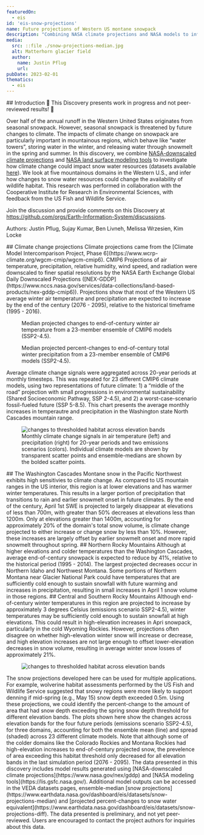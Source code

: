 ```yaml
---
featuredOn:
  - eis
id: 'eis-snow-projections'
name: Future projections of Western US montane snowpack
description: "Combining NASA climate projections and NASA models to infer the future state of snow water resources in the Rocky Mountains and North Cascades Mountain ranges"
media:
  src: ::file ./snow-projections-median.jpg
  alt: Matterhorn glacier field
  author:
    name: Justin Pflug
    url: 
pubDate: 2023-02-01
thematics:
  - eis
---
```

<Block>
  <Prose>
  ## Introduction
  🚧 This Discovery presents work in progress and not peer-reviewed results! 🚧

  Over half of the annual runoff in the Western United States originates from seasonal snowpack. However, seasonal snowpack is threatened by future changes to climate. The impacts of climate change on snowpack are particularly important in mountainous regions, which behave like “water towers”, storing water in the winter, and releasing water through snowmelt in the spring and summer. In this discovery, we combine [NASA-downscaled climate projections](https://www.nasa.gov/nex/gddp) and [NASA land surface modeling tools](https://lis.gsfc.nasa.gov/) to investigate how climate change could impact snow water resources (datasets available [here](https://www.earthdata.nasa.gov/dashboard/eis/datasets)). We look at five mountainous domains in the Western U.S., and infer how changes to snow water resources could change the availability of wildlife habitat. This research was performed in collaboration with the Cooperative Institute for Research in Environmental Sciences, with feedback from the US Fish and Wildlife Service.

  Join the discussion and provide comments on this Discovery at https://github.com/orgs/Earth-Information-System/discussions.

  Authors: Justin Pflug, Sujay Kumar, Ben Livneh, Melissa Wrzesien, Kim Locke
  </Prose>
</Block>

<Block>
  <Prose>
  ## Climate change projections
   Climate projections came from the [Climate Model Intercomparison Project, Phase 6](https://www.wcrp-climate.org/wgcm-cmip/wgcm-cmip6). CMIP6 Projections of air temperature, precipitation, relative humidity, wind speed, and radiation were downscaled to finer spatial resolutions by the NASA Earth Exchange Global Daily Downscaled Projections ([NEX-GDDP](https://www.nccs.nasa.gov/services/data-collections/land-based-products/nex-gddp-cmip6)). Projections show that most of the Western US average winter air temperature and precipitation are expected to increase by the end of the century (2076 - 2095), relative to the historical timeframe (1995 - 2016).
  </Prose>
  <Figure>
    <Map
      datasetId='CMIP-winter-median-ta'
      layerId='CMIP245-winter-median-ta'
      dateTime='2085-01-01'
      zoom={4.0}
      center={[-113.,40.]}
      compareDateTime='2099-01-01'
      compareLabel='Slide to see the underlying terrain'
    />
    <Caption
      attrAuthor='NASA'
      attrUrl='https://nasa.gov/'
    >
    Median projected changes to end-of-century winter air temperature from a 23-member ensemble of CMIP6 models (SSP2-4.5).
</Caption>
  </Figure>
</Block>
<Block>
  <Figure>
    <Map
      datasetId='CMIP-winter-median-pr'
      layerId='CMIP245-winter-median-pr'
      dateTime='2085-01-01'
      zoom={4.0}
      center={[-113.,40.]}
      compareDateTime='2099-01-01'
      compareLabel='Slide to see the underlying terrain'
    />
    <Caption
      attrAuthor='NASA'
      attrUrl='https://nasa.gov/'
    >
    Median projected percent-changes to end-of-century total winter precipitation from a 23-member ensemble of CMIP6 models (SSP2-4.5).
</Caption>  
  </Figure>
</Block>

<Block>
   <Prose>
    Average climate change signals were aggregated across 20-year periods at monthly timesteps. This was repeated for 23 different CMIP6 climate models, using two representations of future climate: 1) a “middle of the road” projection with small progressions in environmental sustainability (Shared Socioeconomic Pathway, SSP 2-4.5), and 2) a worst-case-scenario fossil-fueled future (SSP 5-8.5). This chart presents the average monthly increases in temperautre and precipitation in the Washington state North Cascades mountain range.
   </Prose>
</Block>

<Block type='wide'>
  <Figure>
    <Image
       src={new URL("./aggregated_climateDeltas.jpg", import.meta.url).href}
       alt="changes to thresholded habitat across elevation bands"
    />
    <Caption
      attrAuthor='NASA'
      attrUrl='https://nasa.gov/'
    >
    Monthly climate change signals in air temperature (left) and precipitation (right) for 20-year periods and two emissions scenarios (colors). Individual climate models are shown by transparent scatter points and ensemble-medians are shown by the bolded scatter points.  
</Caption>
  </Figure>
</Block>

<ScrollytellingBlock>
  <Chapter
    center={[-119.70,48.40]}
    zoom={7.5}
    datasetId='snow-projections-diff'
    layerId='snow-projections-diff-scenario-245'
    datetime='2077-04-01'
  >
    ## The Washington Cascades
    Montane snow in the Pacific Northwest exhibits high sensitivies to climate change. As compared to US mountain ranges in the US interior, this region is at lower elevations and has warmer winter temperatures. This results in a larger portion of precipitation that transitions to rain and earlier snowmelt onset in future climates. By the end of the century, April 1st SWE is projected to largely disappear at elevations of less than 700m, with greater than 50% decreases at elevations less than 1200m. Only at elevations greater than 1400m, accounting for approximately 20% of the domain's total snow volume, is climate change projected to either increase or change snow by less than 10%. However, these increases are largely offset by earlier snowmelt onset and more rapid snowmelt throughout spring.    
  </Chapter>
  <Chapter
    center={[-114.80,47.40]}
    zoom={6.5}
    datasetId='snow-projections-diff'
    layerId='snow-projections-diff-scenario-245'
    datetime='2077-04-01'
  >
    ## Northern Rocky Mountains
    Although at higher elevations and colder temperatures than the Washington Cascades, average end-of-century snowpack is expected to reduce by 41%, relative to the historical period (1995 - 2014). The largest projected decreases occur in Northern Idaho and Northwest Montana. Some portions of Northern Montana near Glacier National Park could have temperatures that are sufficiently cold enough to sustain snowfall with future warming and increases in precipitation, resulting in small increases in April 1 snow volume in those regions.   
  </Chapter>
  <Chapter
    center={[-108.90,40.70]}
    zoom={5.5}
    datasetId='snow-projections-diff'
    layerId='snow-projections-diff-scenario-245'
    datetime='2077-04-01'
  >
    ## Central and Southern Rocky Mountains
    Although end-of-century winter temperatures in this region are projected to increase by approximately 3 degrees Celsius (emissions scenario SSP2-4.5), winter temperatures may be sufficiently cold enough to sustain snowfall at high elevations. This could result in high-elevation increases in Apri snowpack, particularly in the cold Wyoming Rockies. However, projections often disagree on whether high-elevation winter snow will increase or decrease, and high elevation increases are not large enough to offset lower-elevation decreases in snow volume, resulting in average winter snow losses of approximately 21%.   
  </Chapter>
</ScrollytellingBlock> 
<Block>
   <Figure>
     <Image 
       src={new URL("./habitat_spaghettiPlots.jpg", import.meta.url).href}
       alt="changes to thresholded habitat across elevation bands" 
      />
   </Figure>
   <Prose>
   The snow projections developed here can be used for multiple applications. For example, wolverine habitat assessments performed by the US Fish and Wildlife Service suggested that snowy regions were more likely to support denning if mid-spring (e.g., May 15) snow depth exceeded 0.5m. Using these projections, we could identify the percent-change to the amount of area that had snow depth exceeding the spring snow depth threshold for different elevation bands. The plots shown here show the changes across elevation bands for the four future periods (emissions scenario SSP2-4.5), for three domains, accounting for both the ensemble mean (line) and spread (shaded) across 23 different climate models. Note that although some of the colder domains like the Colorado Rockies and Montana Rockies had high-elevation increases to end-of-century projected snow, the prevelence of area exceeding this habitat threshold only decreased for all elevation bands in the last simulation period (2076 - 2095).
   </Prose>
</Block>  

<Block type='wide'>
  <Prose>
  The data presented in this discovery includes model results generated using [NASA-downscaled climate projections](https://www.nasa.gov/nex/gddp) and [NASA modeling tools](https://lis.gsfc.nasa.gov/). Additional model outputs can be accessed in the VEDA datasets pages, ensemble-median [snow projections](https://www.earthdata.nasa.gov/dashboard/eis/datasets/snow-projections-median) and [projected percent-changes to snow water equivalent](https://www.earthdata.nasa.gov/dashboard/eis/datasets/snow-projections-diff). The data presented is preliminary, and not yet peer-reviewed. Users are encouraged to contact the project authors for inquiries about this data.
  </Prose>
</Block>
